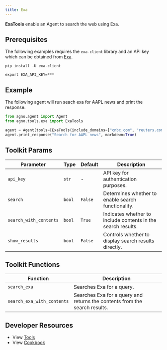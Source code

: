 ```yaml
---
title: Exa
---
```


**ExaTools** enable an Agent to search the web using Exa.

## Prerequisites

The following examples requires the `exa-client` library and an API key which can be obtained from [Exa](https://exa.ai).

```shell
pip install -U exa-client
```

```shell
export EXA_API_KEY=***
```

## Example

The following agent will run seach exa for AAPL news and print the response.

```python cookbook/agent_concepts/tools/exa_tools.py
from agno.agent import Agent
from agno.tools.exa import ExaTools

agent = Agent(tools=[ExaTools(include_domains=["cnbc.com", "reuters.com", "bloomberg.com"])], show_tool_calls=True)
agent.print_response("Search for AAPL news", markdown=True)
```

## Toolkit Params

| Parameter              | Type   | Default | Description                                                  |
| ---------------------- | ------ | ------- | ------------------------------------------------------------ |
| `api_key`              | `str`  | -       | API key for authentication purposes.                         |
| `search`               | `bool` | `False` | Determines whether to enable search functionality.           |
| `search_with_contents` | `bool` | `True`  | Indicates whether to include contents in the search results. |
| `show_results`         | `bool` | `False` | Controls whether to display search results directly.         |

## Toolkit Functions

| Function                   | Description                                                                |
| -------------------------- | -------------------------------------------------------------------------- |
| `search_exa`               | Searches Exa for a query.                                                  |
| `search_exa_with_contents` | Searches Exa for a query and returns the contents from the search results. |

## Developer Resources

- View [Tools](https://github.com/phidatahq/agno/blob/main/libs/agno/agno/tools/exa.py)
- View [Cookbook](https://github.com/phidatahq/agno/blob/main/cookbook/agent_concepts/tools/exa_tools.py)
